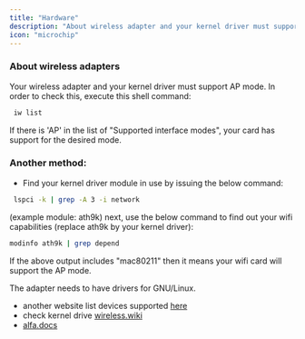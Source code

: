 ```yaml
---
title: "Hardware"
description: "About wireless adapter and your kernel driver must support AP mode."
icon: "microchip"
---
```


### About wireless adapters
Your wireless adapter and your kernel driver must support AP mode. In order to check this, execute this shell command:
``` sh
 iw list
```
If there is 'AP' in the list of "Supported interface modes", your card has support for the desired mode.

### Another method:
* Find your kernel driver module in use by issuing the below command:
``` sh
 lspci -k | grep -A 3 -i network
```
(example module: ath9k)
next, use the below command to find out your wifi capabilities (replace ath9k by your kernel driver):
``` sh
modinfo ath9k | grep depend
```
If the above output includes "mac80211" then it means your wifi card will support the AP mode.

 The adapter needs to have drivers for GNU/Linux.
* another website list devices supported [here](http://elinux.org/RPi_USB_Wi-Fi_Adapters)
* check kernel drive [wireless.wiki](https://wireless.wiki.kernel.org/en/users/drivers)
* [alfa.docs](https://docs.alfa.com.tw/Support/Linux/AR9271/)